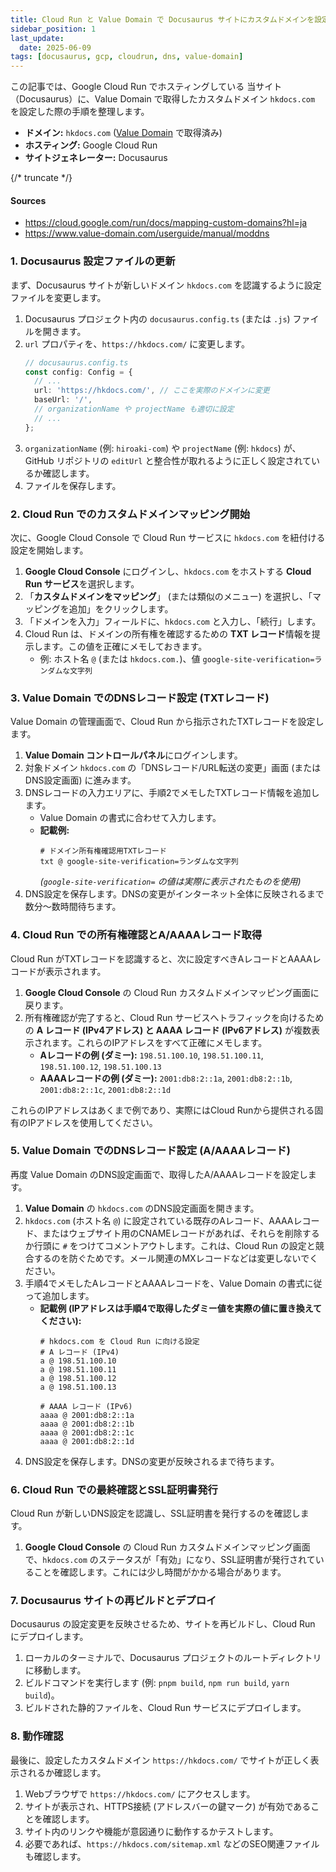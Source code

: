 ```yaml
---
title: Cloud Run と Value Domain で Docusaurus サイトにカスタムドメインを設定する手順
sidebar_position: 1
last_update:
  date: 2025-06-09
tags: [docusaurus, gcp, cloudrun, dns, value-domain]
---
```



この記事では、Google Cloud Run でホスティングしている 当サイト（Docusaurus）に、Value Domain で取得したカスタムドメイン `hkdocs.com` を設定した際の手順を整理します。

<Admonition type="info" title="前提環境">
  <ul>
    <li><strong>ドメイン:</strong> <code>hkdocs.com</code> (<a href="https://www.value-domain.com/">Value Domain</a> で取得済み)</li>
    <li><strong>ホスティング:</strong> Google Cloud Run</li>
    <li><strong>サイトジェネレーター:</strong> Docusaurus</li>
  </ul>
</Admonition>

{/* truncate */}

#### Sources
- https://cloud.google.com/run/docs/mapping-custom-domains?hl=ja
- https://www.value-domain.com/userguide/manual/moddns


### 1. Docusaurus 設定ファイルの更新

まず、Docusaurus サイトが新しいドメイン `hkdocs.com` を認識するように設定ファイルを変更します。

1.  Docusaurus プロジェクト内の `docusaurus.config.ts` (または `.js`) ファイルを開きます。
2.  `url` プロパティを、`https://hkdocs.com/` に変更します。
    ```typescript title="docusaurus.config.ts"
    // docusaurus.config.ts
    const config: Config = {
      // ...
      url: 'https://hkdocs.com/', // ここを実際のドメインに変更
      baseUrl: '/',
      // organizationName や projectName も適切に設定
      // ...
    };
    ```
3.  `organizationName` (例: `hiroaki-com`) や `projectName` (例: `hkdocs`) が、GitHub リポジトリの `editUrl` と整合性が取れるように正しく設定されているか確認します。
4.  ファイルを保存します。

### 2. Cloud Run でのカスタムドメインマッピング開始

次に、Google Cloud Console で Cloud Run サービスに `hkdocs.com` を紐付ける設定を開始します。

1.  **Google Cloud Console** にログインし、`hkdocs.com` をホストする **Cloud Run サービス**を選択します。
2.  「**カスタムドメインをマッピング**」 (または類似のメニュー) を選択し、「マッピングを追加」をクリックします。
3.  「ドメインを入力」フィールドに、`hkdocs.com` と入力し、「続行」します。
4.  Cloud Run は、ドメインの所有権を確認するための **TXT レコード**情報を提示します。この値を正確にメモしておきます。
    *   例: ホスト名 `@` (または `hkdocs.com.`)、値 `google-site-verification=ランダムな文字列`

### 3. Value Domain でのDNSレコード設定 (TXTレコード)

Value Domain の管理画面で、Cloud Run から指示されたTXTレコードを設定します。

1.  **Value Domain コントロールパネル**にログインします。
2.  対象ドメイン `hkdocs.com` の「DNSレコード/URL転送の変更」画面 (またはDNS設定画面) に進みます。
3.  DNSレコードの入力エリアに、手順2でメモしたTXTレコード情報を追加します。
    *   Value Domain の書式に合わせて入力します。
    *   **記載例:**
        ```dns
        # ドメイン所有権確認用TXTレコード
        txt @ google-site-verification=ランダムな文字列
        ```
        *(`google-site-verification=` の値は実際に表示されたものを使用)*
4.  DNS設定を保存します。DNSの変更がインターネット全体に反映されるまで数分～数時間待ちます。

### 4. Cloud Run での所有権確認とA/AAAAレコード取得

Cloud Run がTXTレコードを認識すると、次に設定すべきAレコードとAAAAレコードが表示されます。

1.  **Google Cloud Console** の Cloud Run カスタムドメインマッピング画面に戻ります。
2.  所有権確認が完了すると、Cloud Run サービスへトラフィックを向けるための **A レコード (IPv4アドレス) と AAAA レコード (IPv6アドレス)** が複数表示されます。これらのIPアドレスをすべて正確にメモします。
    *   **Aレコードの例 (ダミー):** `198.51.100.10`, `198.51.100.11`, `198.51.100.12`, `198.51.100.13`
    *   **AAAAレコードの例 (ダミー):** `2001:db8:2::1a`, `2001:db8:2::1b`, `2001:db8:2::1c`, `2001:db8:2::1d`

<Admonition type="note">
  これらのIPアドレスはあくまで例であり、実際にはCloud Runから提供される固有のIPアドレスを使用してください。
</Admonition>

### 5. Value Domain でのDNSレコード設定 (A/AAAAレコード)

再度 Value Domain のDNS設定画面で、取得したA/AAAAレコードを設定します。

1.  **Value Domain** の `hkdocs.com` のDNS設定画面を開きます。
2.  <Admonition type="warning" title="重要">
    <code>hkdocs.com</code> (ホスト名 <code>@</code>) に設定されている既存のAレコード、AAAAレコード、またはウェブサイト用のCNAMEレコードがあれば、それらを削除するか行頭に <code>#</code> をつけてコメントアウトします。これは、Cloud Run の設定と競合するのを防ぐためです。メール関連のMXレコードなどは変更しないでください。
    </Admonition>
3.  手順4でメモしたAレコードとAAAAレコードを、Value Domain の書式に従って追加します。
    *   **記載例 (IPアドレスは手順4で取得したダミー値を実際の値に置き換えてください):**
        ```dns
        # hkdocs.com を Cloud Run に向ける設定
        # A レコード (IPv4)
        a @ 198.51.100.10
        a @ 198.51.100.11
        a @ 198.51.100.12
        a @ 198.51.100.13

        # AAAA レコード (IPv6)
        aaaa @ 2001:db8:2::1a
        aaaa @ 2001:db8:2::1b
        aaaa @ 2001:db8:2::1c
        aaaa @ 2001:db8:2::1d
        ```
4.  DNS設定を保存します。DNSの変更が反映されるまで待ちます。

### 6. Cloud Run での最終確認とSSL証明書発行

Cloud Run が新しいDNS設定を認識し、SSL証明書を発行するのを確認します。

1.  **Google Cloud Console** の Cloud Run カスタムドメインマッピング画面で、`hkdocs.com` のステータスが「有効」になり、SSL証明書が発行されていることを確認します。これには少し時間がかかる場合があります。

### 7. Docusaurus サイトの再ビルドとデプロイ

Docusaurus の設定変更を反映させるため、サイトを再ビルドし、Cloud Run にデプロイします。

1.  ローカルのターミナルで、Docusaurus プロジェクトのルートディレクトリに移動します。
2.  ビルドコマンドを実行します (例: `pnpm build`, `npm run build`, `yarn build`)。
3.  ビルドされた静的ファイルを、Cloud Run サービスにデプロイします。

### 8. 動作確認

最後に、設定したカスタムドメイン `https://hkdocs.com/` でサイトが正しく表示されるか確認します。

1.  Webブラウザで `https://hkdocs.com/` にアクセスします。
2.  サイトが表示され、HTTPS接続 (アドレスバーの鍵マーク) が有効であることを確認します。
3.  サイト内のリンクや機能が意図通りに動作するかテストします。
4.  必要であれば、`https://hkdocs.com/sitemap.xml` などのSEO関連ファイルも確認します。
